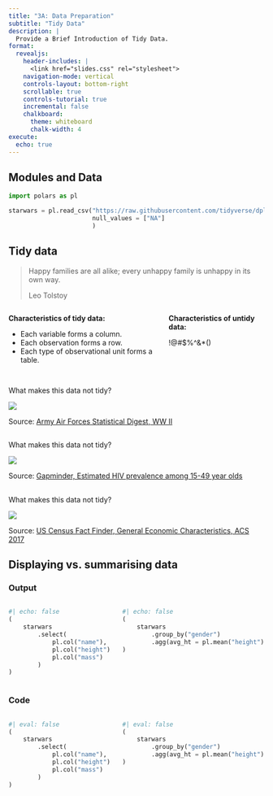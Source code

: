 ```yaml
---
title: "3A: Data Preparation"
subtitle: "Tidy Data"
description: |
  Provide a Brief Introduction of Tidy Data.
format:
  revealjs:
    header-includes: |
      <link href="slides.css" rel="stylesheet">
    navigation-mode: vertical
    controls-layout: bottom-right
    scrollable: true
    controls-tutorial: true
    incremental: false 
    chalkboard:
      theme: whiteboard
      chalk-width: 4
execute: 
  echo: true
---
```


## Modules and Data

```python
import polars as pl

starwars = pl.read_csv("https://raw.githubusercontent.com/tidyverse/dplyr/refs/heads/main/data-raw/starwars.csv",
                       null_values = ["NA"]
                       )
```


## Tidy data

>Happy families are all alike; every unhappy family is unhappy in its own way. 
>
>Leo Tolstoy



:::: fragment
:::: columns

::: column

**Characteristics of tidy data:**

- Each variable forms a column.
- Each observation forms a row.
- Each type of observational unit forms a table.

:::

::: column

**Characteristics of untidy data:**

!@#$%^&*()

:::
::::
::::

## 

::: question
What makes this data not tidy?
:::

![](img/hyperwar-airplanes-on-hand.png)

::: footnote
Source: [Army Air Forces Statistical Digest, WW II](https://www.ibiblio.org/hyperwar/AAF/StatDigest/aafsd-3.html)
:::

##

::: question
What makes this data not tidy?
:::

![](img/hiv-est-prevalence-15-49.png)

::: footnote
Source: [Gapminder, Estimated HIV prevalence among 15-49 year olds](https://www.gapminder.org/data)
:::

##

::: question
What makes this data not tidy?
:::

![](img/us-general-economic-characteristic-acs-2017.png)


::: footnote
Source: [US Census Fact Finder, General Economic Characteristics, ACS 2017](https://factfinder.census.gov/faces/tableservices/jsf/pages/productview.xhtml?pid=ACS_17_5YR_DP03&src=pt)
:::

## Displaying vs. summarising data

:::: panel-tabset

### Output


:::: columns

::: column

```python
#| echo: false
(
    starwars 
        .select(
            pl.col("name"),
            pl.col("height"),
            pl.col("mass")
        )
)
```

:::

::: column

```python
#| echo: false
(
    starwars
        .group_by("gender")
        .agg(avg_ht = pl.mean("height"))
)
```

:::
::::


### Code

:::: columns

::: column

```python
#| eval: false
(
    starwars 
        .select(
            pl.col("name"),
            pl.col("height"),
            pl.col("mass")
        )
)
```

:::

::: column

```python
#| eval: false
(
    starwars
        .group_by("gender")
        .agg(avg_ht = pl.mean("height"))
)
```

:::
::::
::::